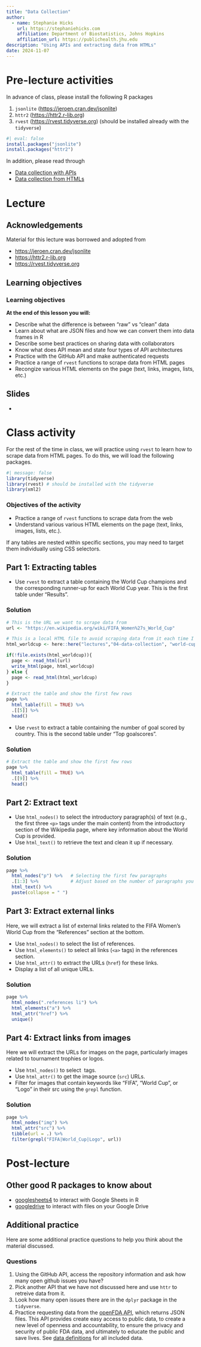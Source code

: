 ```yaml
---
title: "Data Collection"
author: 
  - name: Stephanie Hicks
    url: https://stephaniehicks.com
    affiliation: Department of Biostatistics, Johns Hopkins
    affiliation_url: https://publichealth.jhu.edu
description: "Using APIs and extracting data from HTMLs"
date: 2024-11-07
---
```


# Pre-lecture activities

::: callout-important

In advance of class, please install the following R packages

1. `jsonlite` (<https://jeroen.cran.dev/jsonlite>)
2. `httr2` (<https://httr2.r-lib.org>)
3. `rvest` (<https://rvest.tidyverse.org>) (should be installed already with the `tidyverse`)

```r
#| eval: false
install.packages("jsonlite")
install.packages("httr2")
```

:::

In addition, please read through

- [Data collection with APIs](../../readings/04-data-collection-apis/index.qmd)
- [Data collection from HTMLs](../../readings/04-data-collection-html/index.qmd)


# Lecture 

## Acknowledgements

Material for this lecture was borrowed and adopted from

- <https://jeroen.cran.dev/jsonlite>
- <https://httr2.r-lib.org>
- <https://rvest.tidyverse.org>

## Learning objectives

::: callout-note
### Learning objectives

**At the end of this lesson you will:**

- Describe what the difference is between "raw" vs "clean" data
- Learn about what are JSON files and how we can convert them into data frames in R 
- Describe some best practices on sharing data with collaborators
- Know what does API mean and state four types of API architectures
- Practice with the GitHub API and make authenticated requests
- Practice a range of `rvest` functions to scrape data from HTML pages
- Recongize various HTML elements on the page (text, links, images, lists, etc.)

:::


## Slides 

- <add here>

# Class activity 

For the rest of the time in class, we will practice using `rvest` to learn how to scrape data from HTML pages. To do this, we will load the following packages. 

```r
#| message: false
library(tidyverse)
library(rvest) # should be installed with the tidyverse
library(xml2)
```


::: callout-note
### Objectives of the activity

- Practice a range of `rvest` functions to scrape data from the web 
- Understand various various HTML elements on the page (text, links, images, lists, etc.). 

:::

::: {.callout-tip}

If any tables are nested within specific sections, you may need to target them individually using CSS selectors.

:::



## Part 1: Extracting tables 

- Use `rvest` to extract a table containing the World Cup champions and the corresponding runner-up for each World Cup year. This is the first  table under "Results". 

::: {.callout-tip collapse="true"}
### Solution

```r
# This is the URL we want to scrape data from
url <- "https://en.wikipedia.org/wiki/FIFA_Women%27s_World_Cup"

# This is a local HTML file to avoid scraping data from it each time I compile this quarto file. 
html_worldcup <- here::here("lectures","04-data-collection", "world-cup.html")

if(!file.exists(html_worldcup)){
  page <- read_html(url)
  write_html(page, html_worldcup)
} else {
  page <- read_html(html_worldcup)
}
```

```r
# Extract the table and show the first few rows
page %>%
  html_table(fill = TRUE) %>%
  .[[5]] %>% 
  head()
```

:::

- Use `rvest` to extract a table containing the number of goal scored by country. This is the second table under "Top goalscores". 

::: {.callout-tip collapse="true"}
### Solution

```r
# Extract the table and show the first few rows
page %>%
  html_table(fill = TRUE) %>%
  .[[9]] %>% 
  head()
```

:::

## Part 2: Extract text 

- Use `html_nodes()` to select the introductory paragraph(s) of text (e.g., the first three `<p>` tags under the main content) from the introductory section of the Wikipedia page, where key information about the World Cup  is provided. 
- Use `html_text()` to retrieve the text and clean it up if necessary.

::: {.callout-tip collapse="true"}
### Solution

```r
page %>%
  html_nodes("p") %>%   # Selecting the first few paragraphs
  .[1:3] %>%            # Adjust based on the number of paragraphs you want
  html_text() %>%
  paste(collapse = " ")
```

:::


## Part 3: Extract external links

Here, we will extract a list of external links related to the FIFA Women’s World Cup from the "References" section at the bottom.

- Use `html_nodes()` to select the list of references. 
- Use `html_elements()` to select all links (`<a>` tags) in the references section.
- Use `html_attr()` to extract the URLs (`href`) for these links.
- Display a list of all unique URLs.

::: {.callout-tip collapse="true"}
### Solution

```r
page %>%
  html_nodes(".references li") %>% 
  html_elements("a") %>%
  html_attr("href") %>%
  unique()
```

:::

## Part 4: Extract links from images

Here we will extract the URLs for images on the page, particularly images related to tournament trophies or logos.

- Use `html_nodes()` to select <img> tags.
- Use `html_attr()` to get the image source (`src`) URLs.
- Filter for images that contain keywords like "FIFA", "World Cup", or "Logo" in their src using the `grepl` function.

::: {.callout-tip collapse="true"}
### Solution

```r
page %>%
  html_nodes("img") %>%
  html_attr("src") %>%
  tibble(url = .) %>% 
  filter(grepl("FIFA|World_Cup|Logo", url))
```

:::



# Post-lecture

## Other good R packages to know about 

- [googlesheets4](https://cran.r-project.org/web/packages/googlesheets4/index.html) to interact with Google Sheets in R
- [googledrive](https://googledrive.tidyverse.org/) to interact with files on your Google Drive


## Additional practice

Here are some additional practice questions to help you think about the material discussed.

::: callout-note
### Questions

1. Using the GitHub API, access the repository information and ask how many open github issues you have?
2. Pick another API that we have not discussed here and use `httr` to retreive data from it. 
3. Look how many open issues there are in the `dplyr` package in the `tidyverse`. 
4. Practice requesting data from the [openFDA API](https://open.fda.gov), which returns JSON files.  This API provides create easy access to public data, to create a new level of openness and accountability, to ensure the privacy and security of public FDA data, and ultimately to educate the public and save lives. See [data definitions](https://open.fda.gov/data/datadictionary) for all included data.

:::

